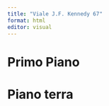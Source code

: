 ```yaml
---
title: "Viale J.F. Kennedy 67"
format: html
editor: visual
---
```


# Primo Piano

<div>

<canvas id="primopianoChart">

</canvas>

</div>

# Piano terra

<div>

<canvas id="pianoterraChart">

</canvas>

</div>

```{=html}
<script src="https://cdn.jsdelivr.net/npm/chart.js"></script>
```
```{=html}
<script>
  const primopianoCtx = document.getElementById('primopianoChart').getContext('2d');
  const pianoterraCtx = document.getElementById('pianoterraChart').getContext('2d');

  fetch('primopiano.csv') // Sostituisci 'primopiano.csv' con l'effettivo nome del file CSV per il primo piano
    .then(response => response.text())
    .then(csvData => {
      const primopianoData = processData(csvData);
      createChart(primopianoCtx, primopianoData);
    })
    .catch(error => {
      console.error('Si è verificato un errore durante il recupero dei dati per il primo piano:', error);
    });

  fetch('pianoterra.csv') // Sostituisci 'pianoterra.csv' con l'effettivo nome del file CSV per il piano terra
    .then(response => response.text())
    .then(csvData => {
      const pianoterraData = processData(csvData);
      createChart(pianoterraCtx, pianoterraData);
    })
    .catch(error => {
      console.error('Si è verificato un errore durante il recupero dei dati per il piano terra:', error);
    });

  function processData(csvData) {
    const lines = csvData.split('\n');
    const labels = [];
    const kwACSData = [];
    const kwRiscaldamentoData = [];

    for (let i = 1; i < lines.length; i++) {
      const line = lines[i].split(',');
      const date = line[0];
      const kwACS = parseFloat(line[1]);
      const kwRiscaldamento = parseFloat(line[2]);

      labels.push(date);
      kwACSData.push(kwACS);
      kwRiscaldamentoData.push(kwRiscaldamento);
    }

    return {
      labels: labels,
      kwACSData: kwACSData,
      kwRiscaldamentoData: kwRiscaldamentoData
    };
  }

  function createChart(ctx, data) {
    new Chart(ctx, {
      type: 'bar',
      data: {
        labels: data.labels,
        datasets: [
          {
            label: 'Kw acqua calda sanitaria',
            data: data.kwACSData,
            borderWidth: 1
          },
          {
            label: 'Kw riscaldamento  ',
            data: data.kwRiscaldamentoData,
            borderWidth: 1
          }
        ]
      },
      options: {
        scales: {
          y: {
            beginAtZero: true
          }
        }
      }
    });
  }
</script>
```

